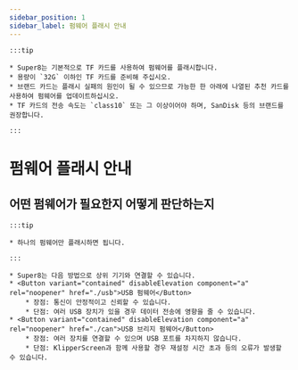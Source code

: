 ```yaml
---
sidebar_position: 1
sidebar_label: 펌웨어 플래시 안내
---
```


    :::tip

    * Super8는 기본적으로 TF 카드를 사용하여 펌웨어를 플래시합니다.
    * 용량이 `32G` 이하인 TF 카드를 준비해 주십시오.
    * 브랜드 카드는 플래시 실패의 원인이 될 수 있으므로 가능한 한 아래에 나열된 추천 카드를 사용하여 펌웨어를 업데이트하십시오.
    * TF 카드의 전송 속도는 `class10` 또는 그 이상이어야 하며, SanDisk 등의 브랜드를 권장합니다.

    :::

# 펌웨어 플래시 안내


## 어떤 펌웨어가 필요한지 어떻게 판단하는지

    :::tip

    * 하나의 펌웨어만 플래시하면 됩니다.

    :::
    
    * Super8는 다음 방법으로 상위 기기와 연결할 수 있습니다.
    * <Button variant="contained" disableElevation component="a" rel="noopener" href="./usb">USB 펌웨어</Button>
        * 장점: 통신이 안정적이고 신뢰할 수 있습니다.
        * 단점: 여러 USB 장치가 있을 경우 데이터 전송에 영향을 줄 수 있습니다.
    * <Button variant="contained" disableElevation component="a" rel="noopener" href="./can">USB 브리지 펌웨어</Button>
        * 장점: 여러 장치를 연결할 수 있으며 USB 포트를 차지하지 않습니다.
        * 단점: KlipperScreen과 함께 사용할 경우 재설정 시간 초과 등의 오류가 발생할 수 있습니다.
